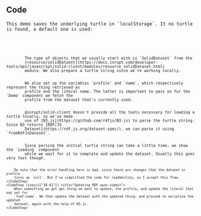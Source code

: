 
<Content>
    <h2 className="subtitle">Code</h2>

    This demo saves the underlying turtle in `localStorage`. It no turtle is found, a default one is used:
</Content>

<Code language="turtle" id="DefaultTurtle" code={PROFILE_TURTLE} noCopy={true}/>

<Code language="tsx" id="InruptLocalDemo" code={localDemoCode} className="line-numbers">
    <CodeStep lines={["15-16"]} title="Setting up dataset and turtle">
        The type of objects that we usually start with is `SolidDataset` from the
        [resource/solidDataset](https://docs.inrupt.com/developer-tools/api/javascript/solid-client/modules/resource_solidDataset.html)
        module. We also prepare a turtle string since we're working locally.
    </CodeStep>
    <CodeStep lines={["17-18"]} title="Getting profile and name">
        We also set up the variables `profile` and `name`, which respectively represent the thing retrieved as
        profile and the literal name. The latter is important to pass on for the `Demo` component we fetch the
        profile from the dataset that's currently used.
    </CodeStep>
    <CodeStep lines={["21-26"]} title="Parsing turtle and updating dataset">
        @inrupt/solid-client doesn't provide all the tools necessary for loading a turtle locally, so we've made
        use of [N3.js](https://github.com/rdfjs/N3.js) to parse the turtle string. Since N3 returns [RDF/JS
        Dataset](https://rdf.js.org/dataset-spec/), we can parse it using `fromRdfJsDataset`.
    </CodeStep>
    <CodeStep lines={["29-31"]} title="Loading state">
        Since parsing the initial turtle string can take a little time, we show the `Loading` component
        while we wait for it to complete and update the dataset. Usually this goes very fast though.

        Do note that the error handling here is bad, since there are changes that the dataset or profile
        turns up `null`. But I've simplified the code for readability, so I accept this flaw.
    </CodeStep>
    <CodeStep lines={["34-41"]} title="Updating RDF upon submit">
        When submitting we get get thing we want to update, the profile, and update the literal that was set for
        `foaf:name`. We then update the dataset with the updated thing, and proceed to serialize the updated
        dataset, again with the help of N3.js.
    </CodeStep>
</Code>